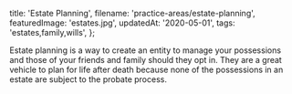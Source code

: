   title: 'Estate Planning',
  filename: 'practice-areas/estate-planning',
  featuredImage: 'estates.jpg',
  updatedAt: '2020-05-01',
  tags: 'estates,family,wills',
};

Estate planning is a way to create an entity to manage your possessions and
those of your friends and family should they opt in. They are a great vehicle
to plan for life after death because none of the possessions in an estate are
subject to the probate process.
